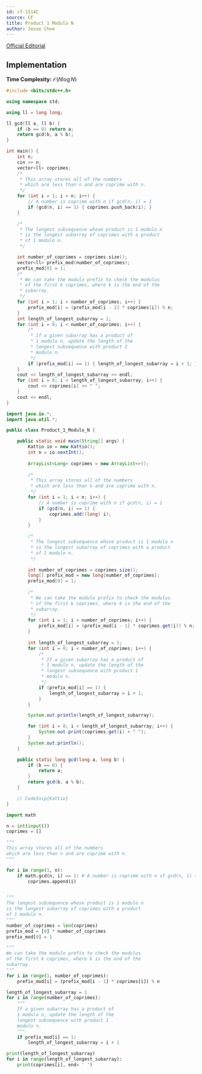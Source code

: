 ```yaml
---
id: cf-1514C
source: CF
title: Product 1 Modulo N
author: Jesse Choe
---
```


[Official Editorial](https://codeforces.com/blog/entry/89810)

## Implementation

**Time Complexity:** $\mathcal{O}(N\log N)$

<LanguageSection>
<CPPSection>

```cpp
#include <bits/stdc++.h>

using namespace std;

using ll = long long;

ll gcd(ll a, ll b) {
	if (b == 0) return a;
	return gcd(b, a % b);
}

int main() {
	int n;
	cin >> n;
	vector<ll> coprimes;
	/*
	 * This array stores all of the numbers
	 * which are less than n and are coprime with n.
	 */
	for (int i = 1; i < n; i++) {
		// A number is coprime with n if gcd(n, i) = 1
		if (gcd(n, i) == 1) { coprimes.push_back(i); }
	}

	/*
	 * The longest subsequence whose product is 1 modulo n
	 * is the longest subarray of coprimes with a product
	 * of 1 modulo n.
	 */

	int number_of_coprimes = coprimes.size();
	vector<ll> prefix_mod(number_of_coprimes);
	prefix_mod[0] = 1;
	/*
	 * We can take the modulo prefix to check the modulus
	 * of the first k coprimes, where k is the end of the
	 * subarray.
	 */
	for (int i = 1; i < number_of_coprimes; i++) {
		prefix_mod[i] = (prefix_mod[i - 1] * coprimes[i]) % n;
	}
	int length_of_longest_subarray = 1;
	for (int i = 0; i < number_of_coprimes; i++) {
		/*
		 * If a given subarray has a product of
		 * 1 modulo n, update the length of the
		 * longest subsequence with product 1
		 * modulo n.
		 */
		if (prefix_mod[i] == 1) { length_of_longest_subarray = i + 1; }
	}
	cout << length_of_longest_subarray << endl;
	for (int i = 0; i < length_of_longest_subarray; i++) {
		cout << coprimes[i] << " ";
	}
	cout << endl;
}
```

</CPPSection>

<JavaSection>

```java
import java.io.*;
import java.util.*;

public class Product_1_Modulo_N {

    public static void main(String[] args) {
        Kattio io = new Kattio();
        int n = io.nextInt();
        
        ArrayList<Long> coprimes = new ArrayList<>();
        
        /*
         * This array stores all of the numbers
         * which are less than n and are coprime with n.
         */
        for (int i = 1; i < n; i++) {
            // A number is coprime with n if gcd(n, i) = 1
            if (gcd(n, i) == 1) {
                coprimes.add((long) i);
            }
        }

        /*
         * The longest subsequence whose product is 1 modulo n
         * is the longest subarray of coprimes with a product
         * of 1 modulo n.
         */
        
        int number_of_coprimes = coprimes.size();
        long[] prefix_mod = new long[number_of_coprimes];
        prefix_mod[0] = 1;
        
        /*
         * We can take the modulo prefix to check the modulus
         * of the first k coprimes, where k is the end of the
         * subarray.
         */
        for (int i = 1; i < number_of_coprimes; i++) {
            prefix_mod[i] = (prefix_mod[i - 1] * coprimes.get(i)) % n;
        }
        
        int length_of_longest_subarray = 1;
        for (int i = 0; i < number_of_coprimes; i++) {
            /*
             * If a given subarray has a product of
             * 1 modulo n, update the length of the
             * longest subsequence with product 1
             * modulo n.
             */
            if (prefix_mod[i] == 1) {
                length_of_longest_subarray = i + 1;
            }
        }

        System.out.println(length_of_longest_subarray);

        for (int i = 0; i < length_of_longest_subarray; i++) {
            System.out.print(coprimes.get(i) + " ");
        }
        System.out.println();
    }

    public static long gcd(long a, long b) {
        if (b == 0) {
            return a;
        }
        return gcd(b, a % b);
    }

    // CodeSnip{Kattio}
}
```

</JavaSection>


<PySection>

```py
import math

n = int(input())
coprimes = []

"""
This array stores all of the numbers
which are less than n and are coprime with n. 
"""

for i in range(1, n):
    if math.gcd(n, i) == 1: # A number is coprime with n if gcd(n, i) == 1 
        coprimes.append(i)


"""
The longest subsequence whose product is 1 modulo n
is the longest subarray of coprimes with a product
of 1 modulo n.
"""
number_of_coprimes = len(coprimes)
prefix_mod = [0] * number_of_coprimes
prefix_mod[0] = 1

"""
We can take the modulo prefix to check the modulus
of the first k coprimes, where k is the end of the
subarray.
"""
for i in range(1, number_of_coprimes):
    prefix_mod[i] = (prefix_mod[i - 1] * coprimes[i]) % n

length_of_longest_subarray = 1
for i in range(number_of_coprimes):
    """
	If a given subarray has a product of
	1 modulo n, update the length of the
	longest subsequence with product 1
	modulo n.
    """
    if prefix_mod[i] == 1:
        length_of_longest_subarray = i + 1

print(length_of_longest_subarray)
for i in range(length_of_longest_subarray):
    print(coprimes[i], end= ' ')

```

</PySection>
</LanguageSection>
